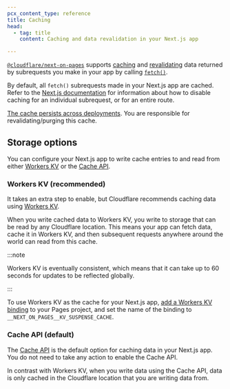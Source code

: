 ```yaml
---
pcx_content_type: reference
title: Caching
head:
  - tag: title
    content: Caching and data revalidation in your Next.js app

---
```


[`@cloudflare/next-on-pages`](https://github.com/cloudflare/next-on-pages) supports [caching](https://nextjs.org/docs/app/building-your-application/data-fetching/fetching-caching-and-revalidating#caching-data) and [revalidating](https://nextjs.org/docs/app/building-your-application/data-fetching/fetching-caching-and-revalidating#revalidating-data) data returned by subrequests you make in your app by calling [`fetch()`](/workers/runtime-apis/fetch/).

By default, all `fetch()` subrequests made in your Next.js app are cached. Refer to the [Next.js documentation](https://nextjs.org/docs/app/building-your-application/caching#opting-out-1) for information about how to disable caching for an individual subrequest, or for an entire route.

[The cache persists across deployments](https://nextjs.org/docs/app/building-your-application/caching#data-cache). You are responsible for revalidating/purging this cache.

## Storage options

You can configure your Next.js app to write cache entries to and read from either [Workers KV](/kv/) or the [Cache API](/workers/runtime-apis/cache/).

### Workers KV (recommended)

It takes an extra step to enable, but Cloudflare recommends caching data using [Workers KV](/kv/).

When you write cached data to Workers KV, you write to storage that can be read by any Cloudflare location. This means your app can fetch data, cache it in Workers KV, and then subsequent requests anywhere around the world can read from this cache.

:::note


Workers KV is eventually consistent, which means that it can take up to 60 seconds for updates to be reflected globally.


:::

To use Workers KV as the cache for your Next.js app, [add a Workers KV binding](/pages/functions/bindings/#kv-namespaces) to your Pages project, and set the name of the binding to `__NEXT_ON_PAGES__KV_SUSPENSE_CACHE`.

### Cache API (default)

The [Cache API](https://developers.cloudflare.com/workers/runtime-apis/cache/) is the default option for caching data in your Next.js app. You do not need to take any action to enable the Cache API.

In contrast with Workers KV, when you write data using the Cache API, data is only cached in the Cloudflare location that you are writing data from.
